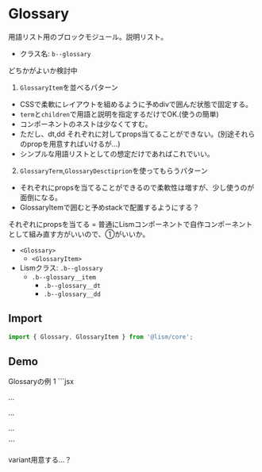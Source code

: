 
# Glossary

用語リスト用のブロックモジュール。説明リスト。

- クラス名: `b--glossary`

どちかがよいか検討中
1.  `GlossaryItem`を並べるパターン
  - CSSで柔軟にレイアウトを組めるように予めdivで囲んだ状態で固定する。
  - `term`と`children`で用語と説明を指定するだけでOK.(使うの簡単)
  - コンポーネントのネストは少なくてすむ。
  - ただし、dt,dd それぞれに対してprops当てることができない。(別途それらのpropを用意すればいけるが...)
  - シンプルな用語リストとしての想定だけであればこれでいい。
2. `GlossaryTerm`,`GlossaryDesctiprion`を使ってもらうパターン
  - それぞれにpropsを当てることができるので柔軟性は増すが、少し使うのが面倒になる。
  - GlossaryItemで囲むと予めstackで配置するようにする？

それぞれにpropsを当てる = 普通にLismコンポーネントで自作コンポーネントとして組み直す方がいいので、①がいいか。


- `<Glossary>`
	- `<GlossaryItem>`
- Lismクラス: `.b--glossary`
	- `.b--glossary__item`
		- `.b--glossary__dt`
		- `.b--glossary__dd`

## Import

```js
import { Glossary, GlossaryItem } from '@lism/core';
```

## Demo

<Demo>
	<Demo.Title>Glossaryの例 1</Demo.Title>
	<Demo.Preview resize p={20}>
		<Glossary>
			<GlossaryItem term="The term A">
				<DammyText />
				<DammyText length="m" />
			</GlossaryItem>
			<GlossaryItem term="The term B">
				<DammyText length="l" />
			</GlossaryItem>
		</Glossary>
	</Demo.Preview>
	<Demo.Code>
		```jsx
		<Glossary>
			<GlossaryItem term="The term A">
				<p>...</p>
				<p>...</p>
			</GlossaryItem>
			<GlossaryItem term="The term B">
				<p>...</p>
			</GlossaryItem>
		</Glossary>
		```
	</Demo.Code>
</Demo>


variant用意する...？

